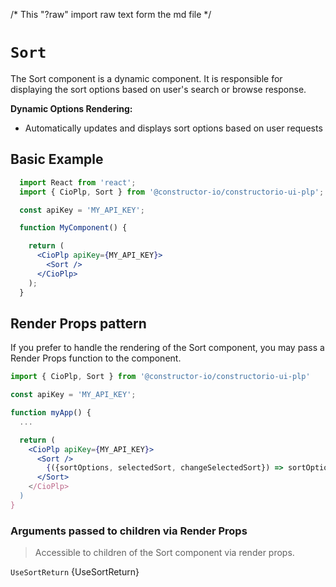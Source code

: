/* This "?raw" import raw text form the md file */

<Meta of={SortStories} />

# `Sort`
The Sort component is a dynamic component.
It is responsible for displaying the sort options based on user's search or browse response. 

**Dynamic Options Rendering:**
- Automatically updates and displays sort options based on user requests

## Basic Example
```jsx
  import React from 'react';
  import { CioPlp, Sort } from '@constructor-io/constructorio-ui-plp';

  const apiKey = 'MY_API_KEY';

  function MyComponent() {

    return (
      <CioPlp apiKey={MY_API_KEY}>
        <Sort />
      </CioPlp>
    );
  }
```


<Canvas>
  <div style={{ height: '180px', width: 'fit-content', margin: 'auto' }}>
    <Story of={SortStories.Primary} />
  </div>
</Canvas>

## Render Props pattern
If you prefer to handle the rendering of the Sort component, you may pass a Render Props function to the component.

```jsx
import { CioPlp, Sort } from '@constructor-io/constructorio-ui-plp'

const apiKey = 'MY_API_KEY';

function myApp() {
  ...

  return (
    <CioPlp apiKey={MY_API_KEY}>
      <Sort />
        {({sortOptions, selectedSort, changeSelectedSort}) => sortOptions.map((option) => <li>{option.displayName}</li>)}
      </Sort>
    </CioPlp>
  )
}
```

### Arguments passed to children via Render Props
>Accessible to children of the Sort component via render props.

`UseSortReturn`
<Markdown>{UseSortReturn}</Markdown>
